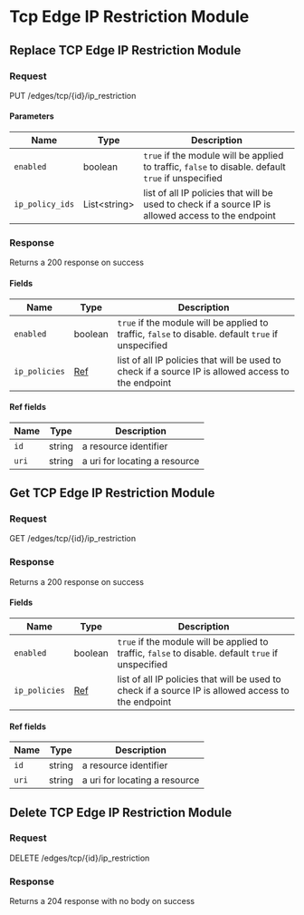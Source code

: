 

# Tcp Edge IP Restriction Module

## Replace TCP Edge IP Restriction Module



### Request

PUT /edges/tcp/\{id\}/ip_restriction

<TCPEdgeIPRestrictionModuleReplaceRequest />

#### Parameters

| Name | Type | Description |
|---|---|---|
| `enabled` | boolean | `true` if the module will be applied to traffic, `false` to disable. default `true` if unspecified |
| `ip_policy_ids` | List&lt;string&gt; | list of all IP policies that will be used to check if a source IP is allowed access to the endpoint |

### Response

Returns a 200 response on success

<TCPEdgeIPRestrictionModuleReplaceResponse />

#### Fields

| Name | Type | Description |
|---|---|---|
| `enabled` | boolean | `true` if the module will be applied to traffic, `false` to disable. default `true` if unspecified |
| `ip_policies` | [Ref](#ref-fields) | list of all IP policies that will be used to check if a source IP is allowed access to the endpoint |

#### Ref fields

| Name | Type | Description |
|---|---|---|
| `id` | string | a resource identifier |
| `uri` | string | a uri for locating a resource |

## Get TCP Edge IP Restriction Module



### Request

GET /edges/tcp/\{id\}/ip_restriction

<TCPEdgeIPRestrictionModuleGetRequest />

### Response

Returns a 200 response on success

<TCPEdgeIPRestrictionModuleGetResponse />

#### Fields

| Name | Type | Description |
|---|---|---|
| `enabled` | boolean | `true` if the module will be applied to traffic, `false` to disable. default `true` if unspecified |
| `ip_policies` | [Ref](#ref-fields) | list of all IP policies that will be used to check if a source IP is allowed access to the endpoint |

#### Ref fields

| Name | Type | Description |
|---|---|---|
| `id` | string | a resource identifier |
| `uri` | string | a uri for locating a resource |

## Delete TCP Edge IP Restriction Module



### Request

DELETE /edges/tcp/\{id\}/ip_restriction

<TCPEdgeIPRestrictionModuleDeleteRequest />

### Response

Returns a 204 response with no body on success
